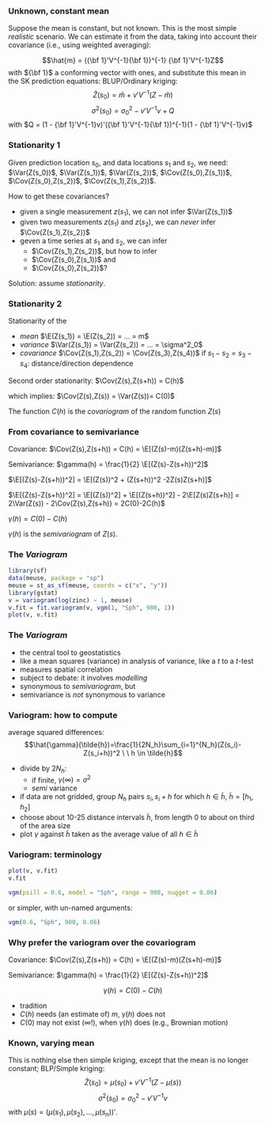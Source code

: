 $$
\newcommand{\E}{{\rm E}}       % E expectation operator
\newcommand{\Var}{{\rm Var}}   % Var variance operator
\newcommand{\Cov}{{\rm Cov}}   % Cov covariance operator
\newcommand{\Cor}{{\rm Corr}}
$$

###  Unknown, constant mean
Suppose the mean is constant, but not known. This is the most simple
_realistic_ scenario. We can estimate it from the data, taking into
account their covariance (i.e., using weighted averaging):

$$\hat{m} = ({\bf 1}'V^{-1}{\bf 1})^{-1} {\bf 1}'V^{-1}Z$$
with ${\bf 1}$ a conforming vector with ones,
and substitute this mean in the SK prediction equations:
BLUP/Ordinary kriging: 
$$\hat{Z}(s_0) = \hat{m} + v'V^{-1} (Z-\hat{m})$$
$$\sigma^2(s_0) = \sigma^2_0 - v'V^{-1}v + Q$$
with $Q = (1 - {\bf 1}'V^{-1}v)'({\bf 1}'V^{-1}{\bf 1})^{-1}(1 - {\bf 1}'V^{-1}v)$


### Stationarity 1
Given prediction location $s_0$, and data locations $s_1$ and
$s_2$, we need: $\Var(Z(s_0))$, $\Var(Z(s_1))$, $\Var(Z(s_2))$,
$\Cov(Z(s_0),Z(s_1))$, $\Cov(Z(s_0),Z(s_2))$, $\Cov(Z(s_1),Z(s_2))$.

How to get these covariances?

* given a single measurement $z(s_1)$, we can not infer $\Var(Z(s_1))$
* given two measurements $z(s_1)$ and $z(s_2)$, we can _never_ infer $\Cov(Z(s_1),Z(s_2))$
* geven a time series at $s_1$ and $s_2$, we can infer 
    * $\Cov(Z(s_1),Z(s_2))$, but how to infer 
    * $\Cov(Z(s_0),Z(s_1))$ and
    * $\Cov(Z(s_0),Z(s_2))$?

Solution: assume _stationarity_.

### Stationarity 2

Stationarity of the

* _mean_ $\E(Z(s_1)) = \E(Z(s_2)) = ... = m$
* _variance_ $\Var(Z(s_1)) = \Var(Z(s_2)) = ... = \sigma^2_0$
* _covariance_ $\Cov(Z(s_1),Z(s_2)) = \Cov(Z(s_3),Z(s_4))$ if $s_1-s_2=s_3-s_4$: distance/direction dependence

Second order stationarity:
$\Cov(Z(s),Z(s+h)) = C(h)$

which implies:
$\Cov(Z(s),Z(s)) = \Var(Z(s))= C(0)$

The function $C(h)$ is the _covariogram_ of the random
function $Z(s)$

### From covariance to semivariance
Covariance: $\Cov(Z(s),Z(s+h)) = C(h) = \E[(Z(s)-m)(Z(s+h)-m)]$

Semivariance: $\gamma(h) = \frac{1}{2} \E[(Z(s)-Z(s+h))^2]$

$\E[(Z(s)-Z(s+h))^2] = \E[(Z(s))^2 + (Z(s+h))^2 -2Z(s)Z(s+h)]$

[Assume $m=0$]:

$\E[(Z(s)-Z(s+h))^2] = \E[(Z(s))^2] + \E[(Z(s+h))^2] - 2\E[Z(s)Z(s+h)] 
= 2\Var(Z(s)) - 2\Cov(Z(s),Z(s+h)) = 2C(0)-2C(h)$

$\gamma(h) = C(0)-C(h)$

$\gamma(h)$ is the _semivariogram_ of $Z(s)$.

### The _Variogram_

```r
library(sf)
data(meuse, package = "sp")
meuse = st_as_sf(meuse, coords = c("x", "y"))
library(gstat)
v = variogram(log(zinc) ~ 1, meuse)
v.fit = fit.variogram(v, vgm(1, "Sph", 900, 1))
plot(v, v.fit)
```

### The _Variogram_

* the central tool to geostatistics
* like a mean squares (variance) in analysis of variance, like a $t$ to a $t$-test
* measures spatial correlation
* subject to debate: it involves _modelling_
* synonymous to _semivariogram_, but
* semivariance is _not_ synonymous to variance

### Variogram: how to compute
average squared differences: 
$$\hat{\gamma}(\tilde{h})=\frac{1}{2N_h}\sum_{i=1}^{N_h}(Z(s_i)-Z(s_i+h))^2 \ \ 
h \in \tilde{h}$$

* divide by $2N_h$:
    * if finite, $\gamma(\infty)=\sigma^2$
    * _semi_ variance
* if data are not gridded, group $N_h$ pairs $s_i,s_i+h$ for which $h \in \tilde{h}$, $\tilde{h}=[h_1,h_2]$
* choose about 10-25 distance intervals $\tilde{h}$, from length 0 to about on third of the area size
* plot $\gamma$ against $\tilde{h}$ taken as the average value of all $h \in \tilde{h}$

### Variogram: terminology
```r
plot(v, v.fit)
v.fit
```

```r
vgm(psill = 0.6, model = "Sph", range = 900, nugget = 0.06)
```
or simpler, with un-named arguments:
```r
vgm(0.6, "Sph", 900, 0.06)
```

### Why prefer the variogram over the covariogram

Covariance: $\Cov(Z(s),Z(s+h)) = C(h) = \E[(Z(s)-m)(Z(s+h)-m)]$

Semivariance: $\gamma(h) = \frac{1}{2} \E[(Z(s)-Z(s+h))^2]$

$$\gamma(h)=C(0)-C(h)$$

* tradition
* $C(h)$ needs (an estimate of) $m$, $\gamma(h)$ does not
* $C(0)$ may not exist ($\infty$!), when $\gamma(h)$ does (e.g., Brownian motion)

### Known, varying mean
This is nothing else then simple kriging, except that the mean is no longer
constant;
BLP/Simple kriging: 
$$\hat{Z}(s_0) = \mu(s_0) + v'V^{-1} (Z-\mu(s))$$
$$\sigma^2(s_0) = \sigma^2_0 - v'V^{-1}v$$
with $\mu(s) = (\mu(s_1),\mu(s_2),...,\mu(s_n))'$. 

